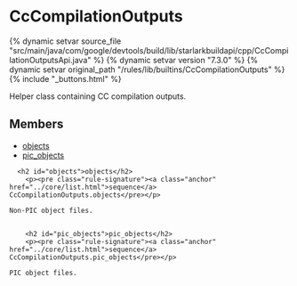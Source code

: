 <html devsite>
<head>
  <meta name="project_path" value="/_project.yaml">
  <meta name="book_path" value="/versions/7.3.0/_book.yaml">
</head>
<body>

<h1 class="page-title" id="modules.CcCompilationOutputs">CcCompilationOutputs</h1>

{% dynamic setvar source_file "src/main/java/com/google/devtools/build/lib/starlarkbuildapi/cpp/CcCompilationOutputsApi.java" %}
{% dynamic setvar version "7.3.0" %}
{% dynamic setvar original_path "/rules/lib/builtins/CcCompilationOutputs" %}
{% include "_buttons.html" %}
<!-- {% raw %} -->

Helper class containing CC compilation outputs.

<h2>Members</h2>
<ul>
    <li>
    <a href="#objects">objects</a>
  </li>
      <li>
    <a href="#pic_objects">pic_objects</a>
  </li>
  </ul>

      <h2 id="objects">objects</h2>
        <p><pre class="rule-signature"><a class="anchor" href="../core/list.html">sequence</a> CcCompilationOutputs.objects</pre></p>

    Non-PIC object files.


        <h2 id="pic_objects">pic_objects</h2>
        <p><pre class="rule-signature"><a class="anchor" href="../core/list.html">sequence</a> CcCompilationOutputs.pic_objects</pre></p>

    PIC object files.



</body>
</html>

<!-- {% endraw %} -->
